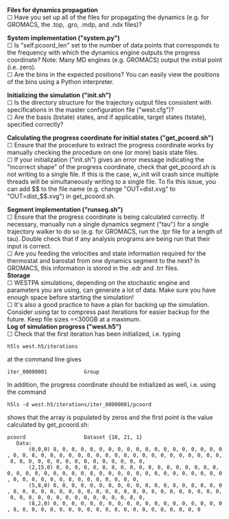 '''Files for dynamics propagation''' <br />
☐ Have you set up all of the files for propagating the dynamics (e.g. for GROMACS, the .top, .gro, .mdp, and .ndx files)? 

'''System implementation ("system.py")''' <br />
☐ Is "self.pcoord_len" set to the number of data points that corresponds to the frequency with which the dynamics engine outputs the progress coordinate? Note: Many MD engines (e.g. GROMACS) output the initial point (i.e. zero). <br />
☐ Are the bins in the expected positions? You can easily view the positions of the bins using a Python interpreter.

'''Initializing the simulation ("init.sh")''' <br />
☐ Is the directory structure for the trajectory output files consistent with specifications in the master configuration file ("west.cfg")? <br />
☐ Are the basis (bstate) states, and if applicable, target states (tstate), specified correctly? 

'''Calculating the progress coordinate for initial states ("get_pcoord.sh")''' <br />
☐ Ensure that the procedure to extract the progress coordinate works by manually checking the procedure on one (or more) basis state files. <br />
☐ If your initialization ("init.sh") gives an error message indicating the "incorrect shape" of the progress coordinate, check that get_pcoord.sh is not writing to a single file. If this is the case, w_init will crash since multiple threads will be simultaneously writing to a single file. To fix this issue, you can add $$ to the file name (e.g. change "OUT=dist.xvg" to "OUT=dist_$$.xvg") in get_pcoord.sh.

'''Segment implementation ("runseg.sh")''' <br />
☐ Ensure that the progress coordinate is being calculated correctly.  If necessary, manually run a single dynamics segment ("tau") for a single trajectory walker to do so (e.g. for GROMACS, run the .tpr file for a length of tau). Double check that if any analysis programs are being run that their input is correct. <br />
☐ Are you feeding the velocities and state information required for the thermostat and barostat from one dynamics segment to the next? In GROMACS, this information is stored in the .edr and .trr files. <br />

'''Storage''' <br />
☐  WESTPA simulations, depending on the stochastic engine and parameters you are using, can generate a lot of data. Make sure you have enough space before starting the simulation! <br />
☐  It's also a good practice to have a plan for backing up the simulation. Consider using tar to compress past iterations for easier backup for the future. Keep file sizes =<300GB at a maximum. <br />

'''Log of simulation progress ("west.h5")''' <br />
☐ Check that the first iteration has been initialized, i.e. typing 

 h5ls west.h5/iterations 

at the command line gives 

 iter_00000001            Group

In addition, the progress coordinate should be initialized as well, i.e. using the command <br /> 

 h5ls -d west.h5/iterations/iter_00000001/pcoord

shows that the array is populated by zeros and the first point is the value calculated by get_pcoord.sh:
 pcoord                   Dataset {10, 21, 1}
    Data:
        (0,0,0) 8, 0, 0, 0, 0, 0, 0, 0, 0, 0, 0, 0, 0, 0, 0, 0, 0, 0, 0, 0, 0, 8, 0, 0, 0, 0, 0, 0, 0, 0, 0, 0, 0, 0, 0, 0, 0, 0, 0, 0, 0, 0, 8, 0, 0, 0, 0, 0, 0, 0, 0, 0, 0, 0, 0, 0, 0,
        (2,15,0) 0, 0, 0, 0, 0, 0, 8, 0, 0, 0, 0, 0, 0, 0, 0, 0, 0, 0, 0, 0, 0, 0, 0, 0, 0, 0, 0, 8, 0, 0, 0, 0, 0, 0, 0, 0, 0, 0, 0, 0, 0, 0, 0, 0, 0, 0, 0, 0, 8, 0, 0, 0, 0, 0, 0, 0,
        (5,8,0) 0, 0, 0, 0, 0, 0, 0, 0, 0, 0, 0, 0, 0, 8, 0, 0, 0, 0, 0, 0, 0, 0, 0, 0, 0, 0, 0, 0, 0, 0, 0, 0, 0, 0, 8, 0, 0, 0, 0, 0, 0, 0, 0, 0, 0, 0, 0, 0, 0, 0, 0, 0, 0, 0, 0, 8, 0,
        (8,2,0) 0, 0, 0, 0, 0, 0, 0, 0, 0, 0, 0, 0, 0, 0, 0, 0, 0, 0, 0, 8, 0, 0, 0, 0, 0, 0, 0, 0, 0, 0, 0, 0, 0, 0, 0, 0, 0, 0, 0, 0
<br />
